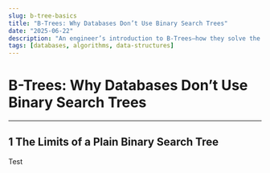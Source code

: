 ```yaml
---
slug: b-tree-basics
title: "B-Trees: Why Databases Don’t Use Binary Search Trees"
date: "2025-06-22"
description: "An engineer’s introduction to B-Trees—how they solve the scaling pain points of binary search trees in disk-backed systems."
tags: [databases, algorithms, data-structures]
---
```


# B-Trees: Why Databases Don’t Use Binary Search Trees

---

## 1  The Limits of a Plain Binary Search Tree
Test
